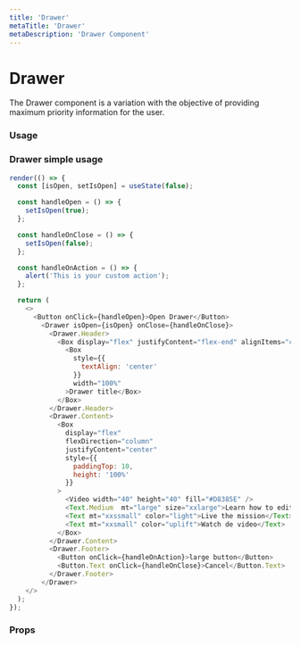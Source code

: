 ```yaml
---
title: 'Drawer'
metaTitle: 'Drawer'
metaDescription: 'Drawer Component'
---
```


# Drawer

The Drawer component is a variation with the objective of providing maximum priority information for the user.

### Usage

### Drawer simple usage

```javascript state
render(() => {
  const [isOpen, setIsOpen] = useState(false);

  const handleOpen = () => {
    setIsOpen(true);
  };

  const handleOnClose = () => {
    setIsOpen(false);
  };

  const handleOnAction = () => {
    alert('This is your custom action');
  };

  return (
    <>
      <Button onClick={handleOpen}>Open Drawer</Button>
        <Drawer isOpen={isOpen} onClose={handleOnClose}>
          <Drawer.Header>
            <Box display="flex" justifyContent="flex-end" alignItems="center" width="100%">
              <Box
                style={{
                  textAlign: 'center'
                }}
                width="100%"
              >Drawer title</Box>
            </Box>
          </Drawer.Header>
          <Drawer.Content>
            <Box
              display="flex"
              flexDirection="column"
              justifyContent="center"
              style={{
                paddingTop: 10,
                height: '100%'
              }}
            >
              <Video width="40" height="40" fill="#D8385E" />
              <Text.Medium  mt="large" size="xxlarge">Learn how to edit this area</Text.Medium>
              <Text mt="xxssmall" color="light">Live the mission</Text>
              <Text mt="xxsmall" color="uplift">Watch de video</Text>
            </Box>
          </Drawer.Content>
          <Drawer.Footer>
            <Button onClick={handleOnAction}>large button</Button>
            <Button.Text onClick={handleOnClose}>Cancel</Button.Text>
          </Drawer.Footer>
        </Drawer>
    </>
  );
});
```

### Props

<PropsTable component="Drawer" platform="web" />
